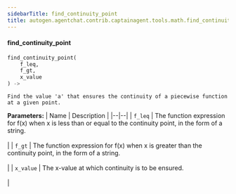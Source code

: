 ```yaml
---
sidebarTitle: find_continuity_point
title: autogen.agentchat.contrib.captainagent.tools.math.find_continuity_point.find_continuity_point
---
```


<code class="doc-symbol doc-symbol-heading doc-symbol-function"></code>
#### find_continuity_point
<a href="#autogen.agentchat.contrib.captainagent.tools.math.find_continuity_point..find_continuity_point" class="headerlink" title="Permanent link"></a>

```python
find_continuity_point(
    f_leq,
    f_gt,
    x_value
) -> 
```

    Find the value 'a' that ensures the continuity of a piecewise function at a given point.

<b>Parameters:</b>
| Name | Description |
|--|--|
| `f_leq` | The function expression for f(x) when x is less than or equal to the continuity point, in the form of a string.<br/><br/> |
| `f_gt` | The function expression for f(x) when x is greater than the continuity point, in the form of a string.<br/><br/> |
| `x_value` | The x-value at which continuity is to be ensured.<br/><br/> |

<br />
